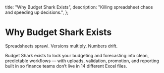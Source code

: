  title: "Why Budget Shark Exists",
  description: "Killing spreadsheet chaos and speeding up decisions.",
};

# Why Budget Shark Exists

Spreadsheets sprawl. Versions multiply. Numbers drift.

Budget Shark exists to lock your budgeting and forecasting into clean,
predictable workflows — with uploads, validation, promotion, and reporting
built in so finance teams don’t live in 14 different Excel files.

